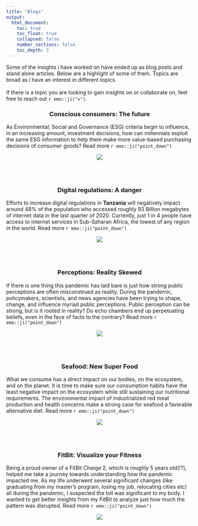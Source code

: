 ```yaml
---
title: "Blogs"
output: 
  html_document:
    toc: true
    toc_float: true
    collapsed: false
    number_sections: false
    toc_depth: 3
---
```


<head>
<!-- Global site tag (gtag.js) - Google Analytics -->
<script async src="https://www.googletagmanager.com/gtag/js?id=G-66RWGWWBXX"></script>
<script>
  window.dataLayer = window.dataLayer || [];
  function gtag(){dataLayer.push(arguments);}
  gtag('js', new Date());

  gtag('config', 'G-66RWGWWBXX');
</script>
</head>


Some of the insights i have worked on have ended up as blog posts and stand alone articles. Below are a highlight of some of them. Topics are broad as i have an interest in different topics. 
<br><br>
If there is a topic you are looking to gain insights on or collaborate on, feel free to reach out `r emo::ji("v")`.


<h3 align="center">
Conscious consumers: The future
</h3>
   

As Environmental, Social and Governance (ESG) criteria begin to influence, in an increasing amount, investment decisions, how can millennials exploit the same ESG information to help them make more value-based purchasing decisions of consumer goods? Read more `r emo::ji("point_down")`


<center>
[![](images/ESG.PNG)](https://sustainabilityx.co/how-millennial-consumers-can-help-make-the-world-a-better-place-9e4b30ffde52)
</center>

<br><br>

<h3 align="center">
Digital regulations: A danger
</h3>


Efforts to increase digital regulations in **Tanzania** will negatively impact around 48% of the population who accessed roughly 93 Billion megabytes of internet data in the last quarter of 2020. Currently, just 1 in 4 people have access to internet services in Sub-Saharan Africa, the lowest of any region in the world. Read more `r emo::ji("point_down")`

<center>
[![](images/Digital.jpg)](https://www.linkedin.com/pulse/tanzania-does-need-more-digital-barriers-critique-plans-boshe/)
</center>

<br><br>

<h3 align="center">
Perceptions: Reality Skewed
</h3>

If there is one thing this pandemic has laid bare is just how strong public perceptions are often misconstrued as reality. During the pandemic, policymakers, scientists, and news agencies have been trying to shape, change, and influence myriad public perceptions.
Public perception can be strong, but is it rooted in reality? Do echo chambers end up perpetuating beliefs, even in the face of facts to the contrary?
Read more `r emo::ji("point_down")`

<center>
[![](images/perception.jpg)](https://fredrick-boshe.medium.com/how-perceptions-can-miss-out-on-reality-a-data-visualisation-approach-339291576010)
</center>

<br><br>

<h3 align="center">
Seafood: New Super Food
</h3>

What we consume has a direct impact on our bodies, on the ecosystem, and on the planet. It is time to make sure our consumption habits have the least negative impact on the ecosystem while still sustaining our nutritional requirements.
The environmental impact of industrialized red meat production and health concerns make a strong case for seafood a favorable alternative diet.  Read more `r emo::ji("point_down")`

<center>
[![](images/eating-salmon-and-risotto.jpg)](https://fredrick-boshe.medium.com/three-reasons-why-it-is-time-adopt-a-seafood-diet-70c4438b4cfc)
</center>

<br><br>

<h3 align="center">
FitBit: Visualize your Fitness
</h3>

Being a proud owner of a FitBit Charge 2, which is roughly 5 years old(!?), helped me take a journey towards understanding how the pandemic impacted me. As my life underwent several significant changes (like graduating from my master's program, losing my job, relocating cities etc) all during the pandemic, I suspected the toll was significant to my body. I wanted to get better insights from my FitBit to analyze just how much the pattern was disrupted.  Read more `r emo::ji("point_down")`

<center>
[![](images/Fitbit-fitness-watch.jpg)](https://uxdesign.cc/using-your-fitbit-to-visualize-your-pandemic-d0e7def15215)
</center>

<br><br>

